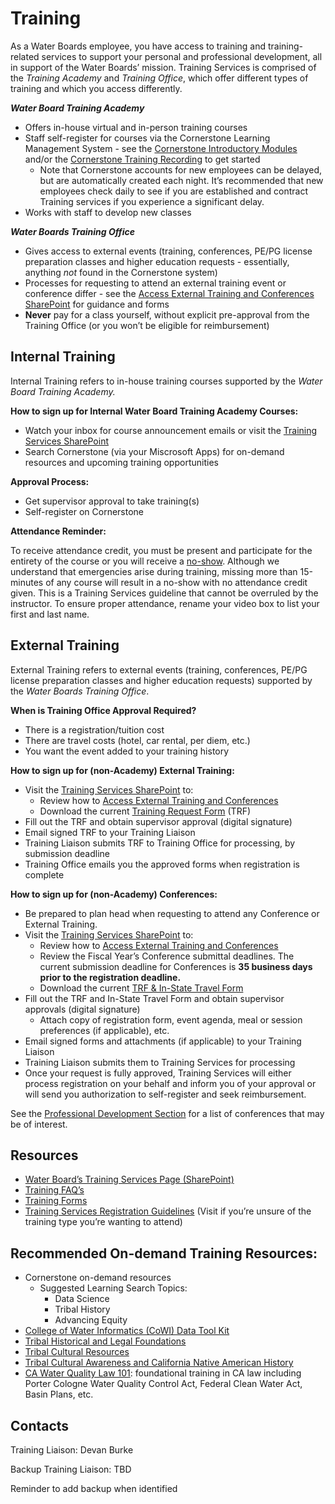 # Training

As a Water Boards employee, you have access to training and training-related services to support your personal and professional development, all in support of the Water Boards' mission. Training Services is comprised of the *Training Academy* and *Training Office*, which offer different types of training and which you access differently.

***Water Board Training Academy***

-   Offers in-house virtual and in-person training courses
-   Staff self-register for courses via the Cornerstone Learning Management System - see the [Cornerstone Introductory Modules](https://cawaterboards.sharepoint.com/Training/SitePages/Cornerstone-Introductory-Modules.aspx) and/or the [Cornerstone Training Recording](https://cawaterboards.sharepoint.com/:v:/r/Training/Documents/Training%20Corner%20Newsletters/Cornerstone%20Training%20Video.mp4?csf=1&web=1&e=YtjuDO) to get started
    -   Note that Cornerstone accounts for new employees can be delayed, but are automatically created each night. It's recommended that new employees check daily to see if you are established and contract Training services if you experience a significant delay.
-   Works with staff to develop new classes

***Water Boards Training Office***

-   Gives ​​​​​​access to external events (training, conferences, PE/PG license preparation classes and higher education requests - essentially, anything *not* found in the Cornerstone system)
-   Processes for requesting to attend an external training event or conference differ - see the [Access External Training and Conferences SharePoint](https://cawaterboards.sharepoint.com/Training/SitePages/Access-External-Training-and-Conferences.aspx) for guidance and forms
-   **Never** pay for a class yourself, without explicit pre-approval from the Training Office (or you won't be eligible for reimbursement)

## Internal Training

Internal Training refers to in-house training courses supported by the *Water Board Training Academy.*

**How to sign up for Internal Water Board Training Academy Courses:**

-   Watch your inbox for course announcement emails or visit the [Training Services SharePoint](https://cawaterboards.sharepoint.com/Training/SitePages/Home.aspx)
-   Search Cornerstone (via your Miscrosoft Apps) for on-demand resources and upcoming training opportunities

**Approval Process:**

-   Get supervisor approval to take training(s)
-   Self-register on Cornerstone

**Attendance Reminder:**

To receive attendance credit, you must be present and participate for the entirety of the course or you will receive a [no-show](https://cawaterboards.sharepoint.com/Training/SitePages/Training-Services-Registration-Guidelines.aspx#training-services-no-show-guidelines "https://cawaterboards.sharepoint.com/Training/SitePages/Training-Services-Registration-Guidelines.aspx#training-services-no-show-guidelines"). Although we understand that emergencies arise during training, missing more than 15-minutes of any course will result in a no-show with no attendance credit given. This is a Training Services guideline that cannot be overruled by the instructor. To ensure proper attendance, rename your video box to list your first and last name. 

## External Training

External Training refers to external events (training, conferences, PE/PG license preparation classes and higher education requests) supported by the *Water Boards Training Office*.

**When is Training Office Approval Required?**

-   There is a registration/tuition cost
-   There are travel costs (hotel, car rental, per diem, etc.)
-   You want the event added to your training history 

**How to sign up for (non-Academy) External Training:**

-   Visit the [Training Services SharePoint](https://cawaterboards.sharepoint.com/Training/SitePages/Home.aspx) to:
    -   Review how to [Access External Training and Conferences](https://cawaterboards.sharepoint.com/Training/SitePages/Access-External-Training-and-Conferences.aspx)
    -   Download the current [Training Request Form](https://cawaterboards.sharepoint.com/Training/SitePages/Forms.aspx) (TRF)
-   Fill out the TRF and obtain supervisor approval (digital signature)​
-   Email signed TRF to your Training Liaison
-   Training Liaison submits TRF to Training Office for processing, by submission deadline
-   Training Office emails you the approved forms when registration is complete

**How to sign up for (non-Academy) Conferences:**

-   Be prepared to plan head when requesting to attend any Conference or External Training.
-   Visit the [Training Services SharePoint](https://cawaterboards.sharepoint.com/Training/SitePages/Home.aspx) to:
    -   Review how to [Access External Training and Conferences](https://cawaterboards.sharepoint.com/Training/SitePages/Access-External-Training-and-Conferences.aspx)
    -   Review the Fiscal Year's Conference submittal deadlines. The current submission deadline for Conferences is **35 business days prior to the registration deadline.**
    -   Download the current [TRF & In-State Travel Form](https://cawaterboards.sharepoint.com/Training/SitePages/Forms.aspx)
-   Fill out the TRF and In-State Travel Form and obtain supervisor approvals (digital signature)​
    -   Attach copy of registration form, event agenda, meal or session preferences (if applicable), etc.​
-   Email signed forms and attachments (if applicable) to your Training Liaison
-   Training Liaison submits them to Training Services for processing
-   Once your request is fully approved, Training Services will either process registration on your behalf and inform you of your approval or will send you authorization to self-register and seek reimbursement.

See the [Professional Development Section](https://cawaterboards.sharepoint.com/Training/Documents/conf_n_symp_list.pdf) for a list of conferences that may be of interest.

## Resources

-   [Water Board's Training Services Page (SharePoint)](https://cawaterboards.sharepoint.com/Training/SitePages/Home.aspx) 
-   [Training FAQ's](https://cawaterboards.sharepoint.com/Training/SitePages/FAQ.aspx) 
-   [Training Forms](https://cawaterboards.sharepoint.com/Training/SitePages/Forms.aspx) 
-   [Training Services Registration Guidelines](https://cawaterboards.sharepoint.com/Training/SitePages/Training-Services-Registration-Guidelines.aspx#training-services-registration-guidelines) (Visit if you're unsure of the training type you're wanting to attend)

## Recommended On-demand Training Resources:

-   Cornerstone on-demand resources
    -   Suggested Learning Search Topics:
        -   Data Science
        -   Tribal History
        -   Advancing Equity
-   [College of Water Informatics (CoWI) Data Tool Kit](https://www.waterboards.ca.gov/resources/oima/cowi/data_training.html) 
-   [Tribal Historical and Legal Foundations](https://waternet.waterboards.ca.gov/training/videos/tribal_training1.mp4)
-   [Tribal Cultural Resources](https://waternet.waterboards.ca.gov/training/videos/tribal_training2.mp4)
-   [Tribal Cultural Awareness and California Native American History](https://www.youtube.com/watch?v=PttFI1WvTTY)
-   [CA Water Quality Law 101](https://waternet.waterboards.ca.gov/wndata/videos/wq_law_101/wqlaw.mp4): foundational training in CA law including Porter Cologne Water Quality Control Act, Federal Clean Water Act, Basin Plans, etc.  

## **Contacts**

Training Liaison: Devan Burke

Backup Training Liaison: TBD

::: callout-note
Reminder to add backup when identified
:::
